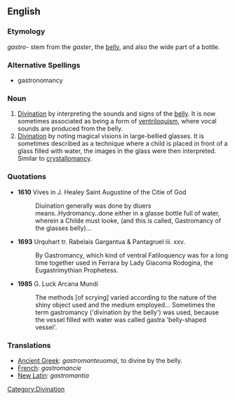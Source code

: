 ==English==

===Etymology===
{{AGr.}} ''gastro-'' stem from the {{AGr.}} ''gaster'', the [[belly]], and also the wide part of a bottle.

===Alternative Spellings===
*gastronomancy

===Noun===
{{en-noun|-}}

# [[divination|Divination]] by interpreting the sounds and signs of the [[belly]]. It is now sometimes associated as being a form of [[ventriloquism]], where vocal sounds are produced from the belly. 
# [[divination|Divination]] by noting magical visions in large-bellied glasses. It is sometimes described as a technique where a child is placed in front of a glass filled with water, the images in the glass were then interpreted. Similar to [[crystallomancy]].

===Quotations===
*'''1610''' Vives in J. Healey Saint Augustine of the Citie of God
*:Diuination generally was done by diuers means..Hydromancy..done either in a glasse bottle full of water, wherein a Childe must looke, (and this is called, Gastromancy of the glasses belly)...

*'''1693''' Urquhart tr. Rabelais Gargantua & Pantagruel iii. xxv.
*:By Gastromancy, which kind of ventral Fatiloquency was for a long time together used in Ferrara by Lady Giacoma Rodogina, the Eugastrimythian Prophetess.

*'''1985''' G. Luck Arcana Mundi
*:The methods [of scrying] varied according to the nature of the shiny object used and the medium employed... Sometimes the term gastromancy ('divination by the belly') was used, because the vessel filled with water was called gastra 'belly-shaped vessel'.

===Translations===
*[[Ancient Greek]]: ''gastromanteuomai'', to divine by the belly.
*[[French]]: ''gastromancie''
*[[New Latin]]: ''gastromantia''

[[Category:Divination]]